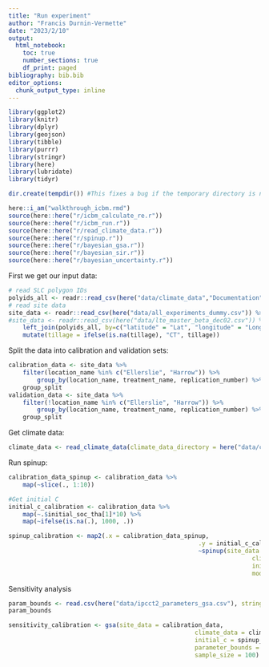 ```yaml
---
title: "Run experiment"
author: "Francis Durnin-Vermette"
date: "2023/2/10"
output:
  html_notebook:
    toc: true
    number_sections: true
    df_print: paged
bibliography: bib.bib
editor_options:
  chunk_output_type: inline
---
```



```r

library(ggplot2)
library(knitr)
library(dplyr)
library(geojson)
library(tibble)
library(purrr)
library(stringr)
library(here)
library(lubridate)
library(tidyr)

dir.create(tempdir()) #This fixes a bug if the temporary directory is not found

here::i_am("walkthrough_icbm.rmd")
source(here::here("r/icbm_calculate_re.r"))
source(here::here("r/icbm_run.r"))
source(here::here("r/read_climate_data.r"))
source(here::here("r/spinup.r"))
source(here::here("r/bayesian_gsa.r"))
source(here::here("r/bayesian_sir.r"))
source(here::here("r/bayesian_uncertainty.r"))
```

First we get our input data:
```r
# read SLC polygon IDs
polyids_all <- readr::read_csv(here("data/climate_data","Documentation", "SLC_PCPTREGION.csv"))
# read site data
site_data <- readr::read_csv(here("data/all_experiments_dummy.csv")) %>%
#site_data <- readr::read_csv(here("data/lte_master_beta_dec02.csv")) %>%
	left_join(polyids_all, by=c("latitude" = "Lat", "longitude" = "Long")) %>%
	mutate(tillage = ifelse(is.na(tillage), "CT", tillage))
```

Split the data into calibration and validation sets:
```r
calibration_data <- site_data %>%
	filter(location_name %in% c("Ellerslie", "Harrow")) %>%
		group_by(location_name, treatment_name, replication_number) %>%
	group_split
validation_data <- site_data %>%
	filter(!location_name %in% c("Ellerslie", "Harrow")) %>%
		group_by(location_name, treatment_name, replication_number) %>%
	group_split
```

Get climate data:
```r
climate_data <- read_climate_data(climate_data_directory = here("data/climate_data","W9param_TablesCleaned"))
```

Run spinup:
```r
calibration_data_spinup <- calibration_data %>%
	map(~slice(., 1:10))

#Get initial C
initial_c_calibration <- calibration_data %>%
	map(~.$initial_soc_tha[1]*10) %>%
	map(~ifelse(is.na(.), 1000, .))

spinup_calibration <- map2(.x = calibration_data_spinup,
													 .y = initial_c_calibration,
													 ~spinup(site_data = .x, 
													 				climate_data = climate_data,
													 				initial_c = .y,
													 				model = "ipcct2"))
```

Sensitivity analysis
```r
param_bounds <- read.csv(here("data/ipcct2_parameters_gsa.csv"), stringsAsFactors = FALSE)
param_bounds

sensitivity_calibration <- gsa(site_data = calibration_data,
													climate_data = climate_data,
													initial_c = spinup_calibration,
													parameter_bounds = param_bounds,
													sample_size = 100)
```


